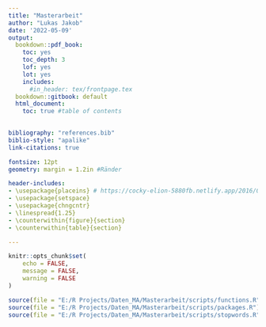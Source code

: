```yaml
---
title: "Masterarbeit"
author: "Lukas Jakob"
date: '2022-05-09'
output:
  bookdown::pdf_book:
    toc: yes
    toc_depth: 3
    lof: yes
    lot: yes
    includes:
      #in_header: tex/frontpage.tex
  bookdown::gitbook: default
  html_document:
    toc: true #table of contents
    

bibliography: "references.bib"
biblio-style: "apalike"
link-citations: true

fontsize: 12pt
geometry: margin = 1.2in #Ränder

header-includes:
- \usepackage{placeins} # https://cocky-elion-5880fb.netlify.app/2016/03/30/writing-your-thesis-with-r-markdown-5-the-thesis-layout/
- \usepackage{setspace}
- \usepackage{chngcntr}
- \linespread{1.25}
- \counterwithin{figure}{section}
- \counterwithin{table}{section}

---
```

```r
knitr::opts_chunk$set(
	echo = FALSE,
	message = FALSE,
	warning = FALSE
)
```

```r

source(file = "E:/R Projects/Daten_MA/Masterarbeit/scripts/functions.R")
source(file = "E:/R Projects/Daten_MA/Masterarbeit/scripts/packages.R")
source(file = "E:/R Projects/Daten_MA/Masterarbeit/scripts/stopwords.R")
```



